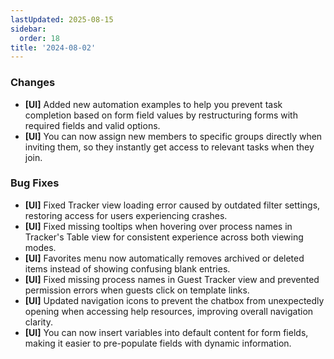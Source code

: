 ```yaml
---
lastUpdated: 2025-08-15
sidebar:
  order: 18
title: '2024-08-02'
---
```


### Changes

- **[UI]** Added new automation examples to help you prevent task completion based on form field values by restructuring forms with required fields and valid options.
- **[UI]** You can now assign new members to specific groups directly when inviting them, so they instantly get access to relevant tasks when they join.

### Bug Fixes

- **[UI]** Fixed Tracker view loading error caused by outdated filter settings, restoring access for users experiencing crashes.
- **[UI]** Fixed missing tooltips when hovering over process names in Tracker's Table view for consistent experience across both viewing modes.
- **[UI]** Favorites menu now automatically removes archived or deleted items instead of showing confusing blank entries.
- **[UI]** Fixed missing process names in Guest Tracker view and prevented permission errors when guests click on template links.
- **[UI]** Updated navigation icons to prevent the chatbox from unexpectedly opening when accessing help resources, improving overall navigation clarity.
- **[UI]** You can now insert variables into default content for form fields, making it easier to pre-populate fields with dynamic information.